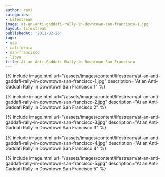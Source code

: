 ```yaml
---
author: rami
categories:
- Lifestream
image: at-an-anti-gaddafi-rally-in-downtown-san-francisco-1.jpg
layout: lifestream
publishedAt: '2011-02-26'
tags:
- usa
- california
- san-francisco
- libya
title: At an Anti-Gaddafi Rally in Downtown San Francisco
---
```


{% include image.html url="/assets/images/content/lifestream/at-an-anti-gaddafi-rally-in-downtown-san-francisco-1.jpg" description="At an Anti-Gaddafi Rally in Downtown San Francisco 1" %}

{% include image.html url="/assets/images/content/lifestream/at-an-anti-gaddafi-rally-in-downtown-san-francisco-2.jpg" description="At an Anti-Gaddafi Rally in Downtown San Francisco 2" %}

{% include image.html url="/assets/images/content/lifestream/at-an-anti-gaddafi-rally-in-downtown-san-francisco-3.jpg" description="At an Anti-Gaddafi Rally in Downtown San Francisco 3" %}

{% include image.html url="/assets/images/content/lifestream/at-an-anti-gaddafi-rally-in-downtown-san-francisco-4.jpg" description="At an Anti-Gaddafi Rally in Downtown San Francisco 4" %}

{% include image.html url="/assets/images/content/lifestream/at-an-anti-gaddafi-rally-in-downtown-san-francisco-5.jpg" description="At an Anti-Gaddafi Rally in Downtown San Francisco 5" %}